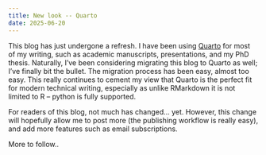 ```yaml
---
title: New look -- Quarto
date: 2025-06-20
---
```


This blog has just undergone a refresh. I have been using [Quarto](https://quarto.org) for most of my writing, such as academic manuscripts, presentations,
and my PhD thesis. Naturally, I've been considering migrating this blog to Quarto
as well; I've finally bit the bullet. The migration process has been easy,
almost too easy. This really continues to cement my view that Quarto is the
perfect fit for modern technical writing, especially as unlike RMarkdown it is not
limited to R -- python is fully supported.

For readers of this blog, not much has changed... yet. However, this change will
hopefully allow me to post more (the publishing workflow is really easy),
and add more features such as email subscriptions.

More to follow..
